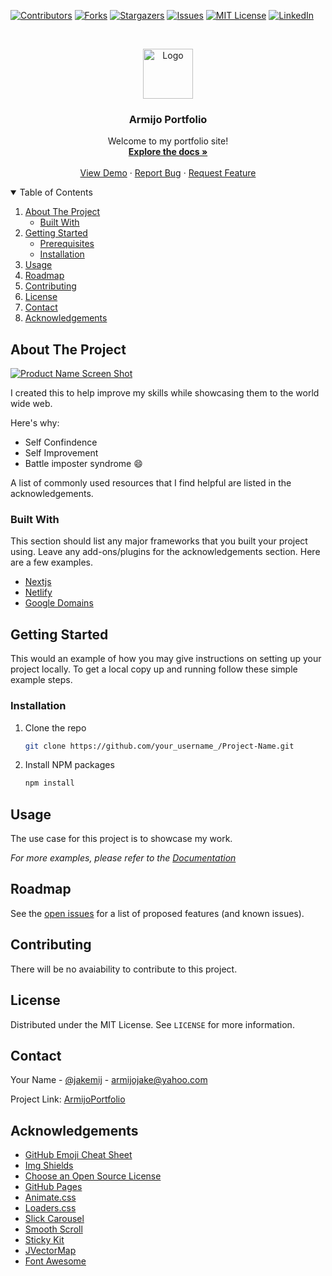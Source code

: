 
[![Contributors][contributors-shield]][contributors-url]
[![Forks][forks-shield]][forks-url]
[![Stargazers][stars-shield]][stars-url]
[![Issues][issues-shield]][issues-url]
[![MIT License][license-shield]][license-url]
[![LinkedIn][linkedin-shield]][linkedin-url]



<!-- PROJECT LOGO -->
<br />
<p align="center">
  <a href="https://github.com/jakearmijo">
    <img 
      src={require('/images/JAKEMIJUPDATE.svg')}
      alt='Logo'
      width='80px'
      height={80}>
  </a>

  <h3 align="center">Armijo Portfolio</h3>

  <p align="center">
    Welcome to my portfolio site!
    <br />
    <a href="https://github.com/jakearmijo/next-ArmijoPortfolio"><strong>Explore the docs »</strong></a>
    <br />
    <br />
    <a href="https://jakearmijo.com">View Demo</a>
    ·
    <a href="https://github.com/jakearmijo/next-ArmijoPortfolio/issues">Report Bug</a>
    ·
    <a href="https://github.com/jakearmijo/next-ArmijoPortfolio/issues">Request Feature</a>
  </p>
</p>



<!-- TABLE OF CONTENTS -->
<details open="open">
  <summary>Table of Contents</summary>
  <ol>
    <li>
      <a href="#about-the-project">About The Project</a>
      <ul>
        <li><a href="#built-with">Built With</a></li>
      </ul>
    </li>
    <li>
      <a href="#getting-started">Getting Started</a>
      <ul>
        <li><a href="#prerequisites">Prerequisites</a></li>
        <li><a href="#installation">Installation</a></li>
      </ul>
    </li>
    <li><a href="#usage">Usage</a></li>
    <li><a href="#roadmap">Roadmap</a></li>
    <li><a href="#contributing">Contributing</a></li>
    <li><a href="#license">License</a></li>
    <li><a href="#contact">Contact</a></li>
    <li><a href="#acknowledgements">Acknowledgements</a></li>
  </ol>
</details>

<!-- ABOUT THE PROJECT -->
## About The Project

[![Product Name Screen Shot][product-screenshot]](https://example.com)

I created this to help improve my skills while showcasing them to the world wide web.

Here's why:
* Self Confindence
* Self Improvement
* Battle imposter syndrome :smile:

A list of commonly used resources that I find helpful are listed in the acknowledgements.

### Built With

This section should list any major frameworks that you built your project using. Leave any add-ons/plugins for the acknowledgements section. Here are a few examples.
* [Nextjs](https://nextjs.org/)
* [Netlify](https://www.netlify.com/)
* [Google Domains](https://domains.google/)


<!-- GETTING STARTED -->
## Getting Started

This would an example of how you may give instructions on setting up your project locally.
To get a local copy up and running follow these simple example steps.


### Installation
1. Clone the repo
   ```sh
   git clone https://github.com/your_username_/Project-Name.git
   ```
2. Install NPM packages
   ```sh
   npm install
   ```

<!-- USAGE EXAMPLES -->
## Usage

The use case for this project is to showcase my work.

_For more examples, please refer to the [Documentation](https://jakearmijo.com)_


<!-- ROADMAP -->
## Roadmap

See the [open issues](https://github.com/jakearmijo/next-ArmijoPortfolio/issues) for a list of proposed features (and known issues).



<!-- CONTRIBUTING -->
## Contributing

There will be no avaiability to contribute to this project.

<!-- LICENSE -->
## License

Distributed under the MIT License. See `LICENSE` for more information.


<!-- CONTACT -->
## Contact

Your Name - [@jakemij](https://instagram.com/jakemij) - armijojake@yahoo.com

Project Link: [ArmijoPortfolio](https://github.com/jakearmijo/next-ArmijoPortfolio)



<!-- ACKNOWLEDGEMENTS -->
## Acknowledgements
* [GitHub Emoji Cheat Sheet](https://www.webpagefx.com/tools/emoji-cheat-sheet)
* [Img Shields](https://shields.io)
* [Choose an Open Source License](https://choosealicense.com)
* [GitHub Pages](https://pages.github.com)
* [Animate.css](https://daneden.github.io/animate.css)
* [Loaders.css](https://connoratherton.com/loaders)
* [Slick Carousel](https://kenwheeler.github.io/slick)
* [Smooth Scroll](https://github.com/cferdinandi/smooth-scroll)
* [Sticky Kit](http://leafo.net/sticky-kit)
* [JVectorMap](http://jvectormap.com)
* [Font Awesome](https://fontawesome.com)





<!-- MARKDOWN LINKS & IMAGES -->
<!-- https://www.markdownguide.org/basic-syntax/#reference-style-links -->
[contributors-shield]: https://img.shields.io/github/contributors/jakearmijo/next-ArmijoPortfolio.svg?style=for-the-badge
[contributors-url]: https://github.com/jakearmijo/next-ArmijoPortfolio/graphs/contributors
[forks-shield]: https://img.shields.io/github/forks/jakearmijo/next-ArmijoPortfolio.svg?style=for-the-badge
[forks-url]: https://github.com/jakearmijo/next-ArmijoPortfolio/network/members
[stars-shield]: https://img.shields.io/github/stars/jakearmijo/next-ArmijoPortfolio.svg?style=for-the-badge
[stars-url]: https://github.com/jakearmijo/next-ArmijoPortfolio/stargazers
[issues-shield]: https://img.shields.io/github/issues/jakearmijo/next-ArmijoPortfolio.svg?style=for-the-badge
[issues-url]: https://github.com/jakearmijo/next-ArmijoPortfolio/issues
[license-shield]: https://img.shields.io/github/license/jakearmijo/next-ArmijoPortfolio.svg?style=for-the-badge
[license-url]: https://github.com/jakearmijo/next-ArmijoPortfolio/blob/master/LICENSE.txt
[linkedin-shield]: https://img.shields.io/badge/-LinkedIn-black.svg?style=for-the-badge&logo=linkedin&colorB=555
[linkedin-url]: https://linkedin.com/in/jakearmijo
[product-screenshot]: images/screenshot.png
